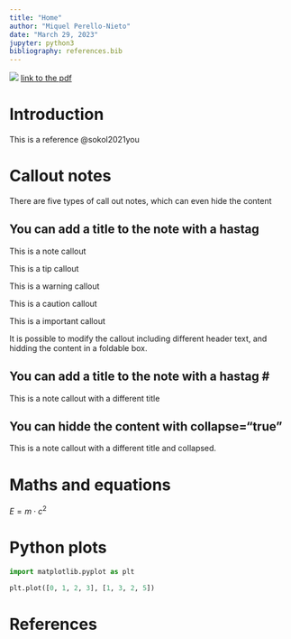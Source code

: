 ```yaml
---
title: "Home"
author: "Miquel Perello-Nieto"
date: "March 29, 2023"
jupyter: python3
bibliography: references.bib
---
```


::: {.content-visible when-format="html"}

<a href="/slides/index.html"
target="_blank"><img src="https://img.shields.io/badge/slides-index-yellow"></a>
<a href="index.pdf" target="_blank">link to the pdf</a>

:::

# Introduction {.unnumbered}

This is a reference @sokol2021you

# Callout notes

There are five types of call out notes, which can even hide the content

::: {.callout-note}
# You can add a title to the note with a hastag #
This is a note callout
:::

::: {.callout-tip}
This is a tip callout
:::

::: {.callout-warning}
This is a warning callout
:::

::: {.callout-caution}
This is a caution callout
:::

::: {.callout-important}
This is a important callout
:::


It is possible to modify the callout including different header text, and
hidding the content in a foldable box.

::: {.callout-note}
# You can add a title to the note with a hastag \#
This is a note callout with a different title
:::

::: {.callout-tip collapse="true"}
# You can hidde the content with collapse="true"
This is a note callout with a different title and collapsed.
:::



# Maths and equations

$E = m \cdot c^2$

# Python plots

```python
import matplotlib.pyplot as plt

plt.plot([0, 1, 2, 3], [1, 3, 2, 5])
```
# References
